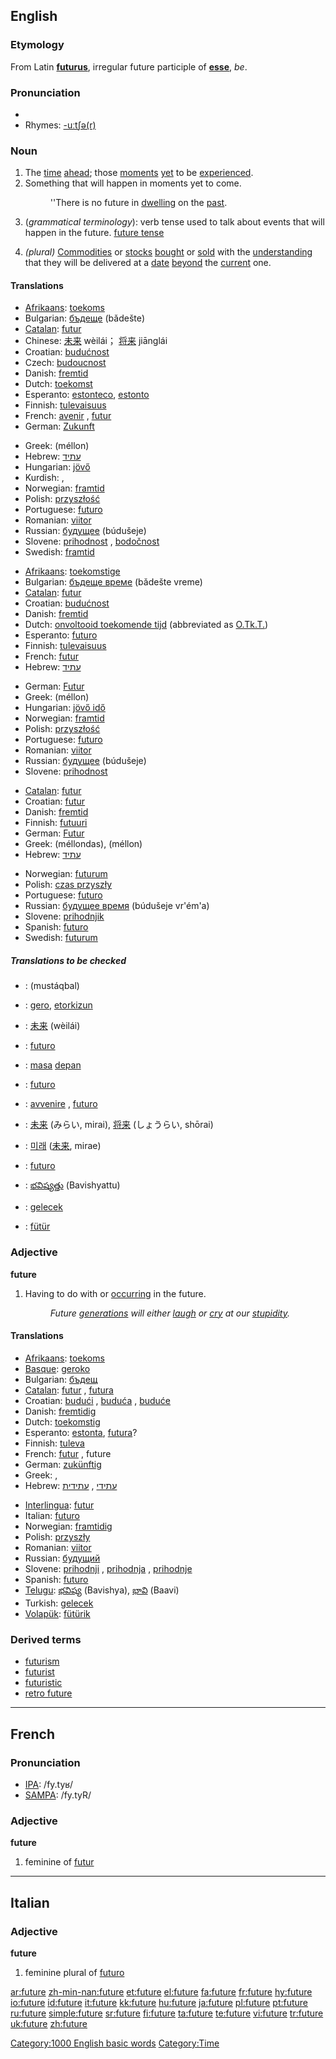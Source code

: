 ==English==

===Etymology===
From Latin '''[[futurus]]''', irregular future participle of '''[[esse]]''', ''be''.

===Pronunciation===
* {{audio|en-us-future.ogg|Audio (US)}}
* Rhymes: [[Rhymes:English:-uːtʃə(r)|-uːtʃə(r)]]

===Noun===
{{en-noun|s|-}}

# The [[time]] [[ahead]]; those [[moment]]s [[yet]] to be [[experience]]d.
# Something that will happen in moments yet to come.
#: ''There is no future in [[dwelling]] on the [[past]].
# (''grammatical terminology''): verb tense used to talk about events that will happen in the future. [[future tense]]
# {{finance}} ''(plural)'' [[commodities|Commodities]] or [[stocks]] [[bought]] or [[sold]] with the [[understanding]] that they will be delivered at a [[date]] [[beyond]] the [[current]] one.

====Translations====
{{trans-top|The time ahead}}
* [[Afrikaans]]: [[toekoms]]
* Bulgarian: [[бъдеще]] (bǎdešte) {{n}}
* [[Catalan]]: [[futur]] {{m}}
* Chinese: [[未来]] wèilái； [[将来]]  jiānglái
* Croatian: [[budućnost]] {{f}}
* Czech: [[budoucnost]] {{f}}
* Danish: [[fremtid]] {{c}}
* Dutch: [[toekomst]] {{f}}
* Esperanto: [[estonteco]], [[estonto]]
* Finnish: [[tulevaisuus]]
* French: [[avenir]] {{m}}, [[futur]] {{m}}
* German: [[Zukunft]] {{f}}
{{trans-mid}}
* Greek: {{t+|el|μέλλον|n}} (méllon)
* Hebrew: [[עתיד]] {{romanization of Hebrew|atíd}} {{m}}
* Hungarian: [[jövő]]
* Kurdish: {{KUchar|[[دواڕۆژ]]}}, {{KUchar|[[پاشه‌ڕۆژ]]}}
* Norwegian: [[framtid]] {{m|f}}
* Polish: [[przyszłość]] {{f}}
* Portuguese: [[futuro]]
* Romanian: [[viitor]]
* Russian: [[будущее]] (búdušeje) {{n}}
* Slovene: [[prihodnost]] {{f}}, [[bodočnost]] {{f}}
* Swedish: [[framtid]] {{c}}
{{trans-bottom}}

{{trans-top|Something that will happen in moments yet to come}}
* [[Afrikaans]]: [[toekomstige]]
* Bulgarian: [[бъдеще време]] (bǎdešte vreme) {{n}}
* [[Catalan]]: [[futur]] {{m}}
* Croatian: [[budućnost]] {{f}}
* Danish: [[fremtid]] {{c}}
* Dutch: [[onvoltooid toekomende tijd]] {{m}} (abbreviated as [[O.Tk.T.]])
* Esperanto: [[futuro]]
* Finnish: [[tulevaisuus]]
* French: [[futur]] {{m}}
* Hebrew: [[עתיד]] {{romanization of Hebrew|atíd}} {{m}}
{{trans-mid}}
* German: [[Futur]] {{n}}
* Greek: {{t+|el|μέλλον|n}} (méllon)
* Hungarian: [[jövő idő]]
* Norwegian: [[framtid]] {{m|f}}
* Polish: [[przyszłość]] {{f}}
* Portuguese: [[futuro]]
* Romanian: [[viitor]]
* Russian: [[будущее]] (búdušeje) {{n}}
* Slovene: [[prihodnost]] {{f}}
{{trans-bottom}}

{{trans-top|verb tense}}
* [[Catalan]]: [[futur]] {{m}}
* Croatian: [[futur]] {{m}}
* Danish: [[fremtid]] {{c}}
* Finnish: [[futuuri]]
* German: [[Futur]] {{n}}
* Greek: {{t+|el|μέλλοντας|m}} (méllondas), {{t+|el|μέλλων|m}} (méllon)
* Hebrew: [[עתיד]] {{romanization of Hebrew|atíd}} {{m}}
{{trans-mid}}
* Norwegian: [[futurum]] {{n}}
* Polish: [[czas przyszły]] {{m}}
* Portuguese: [[futuro]]
* Russian: [[будущее время]] (búdušeje vr'ém'a) {{n}}
* Slovene: [[prihodnjik]] {{m}}
* Spanish: [[futuro]] {{m}}
* Swedish: [[futurum]]
{{trans-bottom}}

=====Translations to be checked=====
{{checktrans}}
{{trans-top|Translations to be categorized}}
* {{ttbc|Arabic}}: {{ARchar|[[مستقبل]]}} (mustáqbal) {{m}}
* {{ttbc|Basque}}: [[gero]], [[etorkizun]]
* {{ttbc|Chinese}}: [[未来]] (wèilái)
* {{ttbc|Ido}}: [[futuro]]
* {{ttbc|Indonesian}}: [[masa]] [[depan]]
* {{ttbc|Interlingua}}: [[futuro]]
* {{ttbc|Italian}}: [[avvenire]] {{m}}, [[futuro]] {{m}}
{{trans-mid}}
* {{ttbc|Japanese}}: [[未来]] (みらい, mirai), [[将来]] (しょうらい, shōrai)
* {{ttbc|Korean}}: [[미래]] ([[未来]], mirae)
* {{ttbc|Spanish}}: [[futuro]] {{m}}
* {{ttbc|Telugu}}: [[భవిష్యత్తు]] (Bavishyattu)
* {{ttbc|Turkish}}: [[gelecek]]
* {{ttbc|Volapük}}: [[fütür]]
{{trans-bottom}}

===Adjective===
'''future'''

# Having to do with or [[occur]]ring in the future.
#: ''Future [[generation]]s will either [[laugh]] or [[cry]] at our [[stupidity]].''

====Translations====
{{trans-top|Having to do with or occurring in the future}}
* [[Afrikaans]]: [[toekoms]]
* [[Basque]]: [[geroko]]
* Bulgarian: [[бъдещ]]
* [[Catalan]]: [[futur]] {{m}}, [[futura]] {{f}}
* Croatian: [[budući]] {{m}}, [[buduća]] {{f}}, [[buduće]] {{n}}
* Danish: [[fremtidig]]
* Dutch: [[toekomstig]]
* Esperanto: [[estonta]], [[futura]]?
* Finnish: [[tuleva]]
* French: [[futur]] {{m}}, future {{f}}
* German: [[zukünftig]]
* Greek: {{t|el|μελλοντικός}}, {{t+|el|μέλλων}}
* Hebrew: [[עתידי]] {{romanization of Hebrew|atidí}} {{m}}, [[עתידית]] {{romanization of Hebrew|atidít}} {{f}}
{{trans-mid}}
* [[Interlingua]]: [[futur]]
* Italian: [[futuro]]
* Norwegian: [[framtidig]]
* Polish: [[przyszły]]
* Romanian: [[viitor]]
* Russian: [[будущий]]
* Slovene: [[prihodnji]] {{m}}, [[prihodnja]] {{f}}, [[prihodnje]] {{n}}
* Spanish: [[futuro]]
* [[Telugu]]: [[భవిష్య]] (Bavishya), [[భావి]] (Baavi)
* Turkish: [[gelecek]]
* [[Volapük]]: [[fütürik]]
{{trans-bottom}}

===Derived terms===
* [[futurism]]
* [[futurist]]
* [[futuristic]]
* [[retro future]]

[[Category:1000 English basic words]]
[[Category:Time]]

----

==French==

===Pronunciation===
* [[w:IPA|IPA]]: /fy.tyʁ/
* [[w:SAMPA|SAMPA]]: /fy.tyR/

===Adjective===
'''future'''

# feminine of [[futur]]

----

==Italian==

===Adjective===
'''future'''

# feminine plural of [[futuro]]

[[ar:future]]
[[zh-min-nan:future]]
[[et:future]]
[[el:future]]
[[fa:future]]
[[fr:future]]
[[hy:future]]
[[io:future]]
[[id:future]]
[[it:future]]
[[kk:future]]
[[hu:future]]
[[ja:future]]
[[pl:future]]
[[pt:future]]
[[ru:future]]
[[simple:future]]
[[sr:future]]
[[fi:future]]
[[ta:future]]
[[te:future]]
[[vi:future]]
[[tr:future]]
[[uk:future]]
[[zh:future]]
